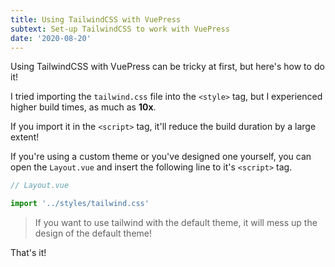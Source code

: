 ```yaml
---
title: Using TailwindCSS with VuePress
subtext: Set-up TailwindCSS to work with VuePress
date: '2020-08-20'
---
```



Using TailwindCSS with VuePress can be tricky at first, but here's how to do it!


I tried importing the `tailwind.css` file into the `<style>` tag, but I experienced higher build times, as much as **10x**.

If you import it in the `<script>` tag, it'll reduce the build duration by a large extent!

If you're using a custom theme or you've designed one yourself, you can open the `Layout.vue` and insert the following line to it's `<script>` tag.

```js
// Layout.vue

import '../styles/tailwind.css'
```

> If you want to use tailwind with the default theme, it will mess up the design of the default theme!

That's it!